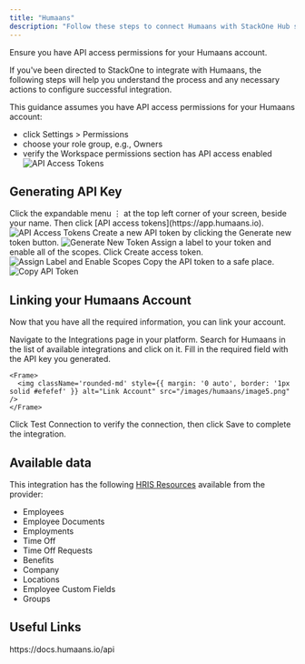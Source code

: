 ```yaml
---
title: "Humaans"
description: "Follow these steps to connect Humaans with StackOne Hub successfully."
---
```



<Warning>
  Ensure you have API access permissions for your Humaans account.
</Warning>

If you've been directed to StackOne to integrate with Humaans, the following steps will help you understand the process and any necessary actions to configure successful integration.

This guidance assumes you have API access permissions for your Humaans account:

- click Settings > Permissions
- choose your role group, e.g., Owners
- verify the Workspace permissions section has API access enabled
  <Frame>
      <img className='rounded-md' style={{ margin: '0 auto', border: '1px solid #efefef' }} alt="API Access Tokens" src="/images/humaans/api_access_permissions.gif" />
    </Frame>

## Generating API Key

<Steps>
  <Step title="Open API Access Tokens">
    Click the expandable menu ⋮ at the top left corner of your screen, beside your name. Then click [API access tokens](https://app.humaans.io).
    <Frame>
      <img className='rounded-md' style={{ margin: '0 auto', border: '1px solid #efefef' }} alt="API Access Tokens" src="/images/humaans/image1.png" />
    </Frame>
  </Step>

  <Step title="Generate New Token">
    Create a new API token by clicking the Generate new token button.
    <Frame>
      <img className='rounded-md' style={{ margin: '0 auto', border: '1px solid #efefef' }} alt="Generate New Token" src="/images/humaans/image2.png" />
    </Frame>
  </Step>

  <Step title="Assign a Label and Enable Scopes">
    Assign a label to your token and enable all of the scopes. Click Create access token.
    <Frame>
      <img className='rounded-md' style={{ margin: '0 auto', border: '1px solid #efefef' }} alt="Assign Label and Enable Scopes" src="/images/humaans/image3.png" />
    </Frame>
  </Step>

  <Step title="Copy the API Token">
    Copy the API token to a safe place.
    <Frame>
      <img className='rounded-md' style={{ margin: '0 auto', border: '1px solid #efefef' }} alt="Copy API Token" src="/images/humaans/image4.png" />
    </Frame>
  </Step>
</Steps>

## Linking your Humaans Account

Now that you have all the required information, you can link your account.

<Steps>
  <Step title="Access Integrations">
    Navigate to the Integrations page in your platform.
  </Step>

  <Step title="Find Humaans">
    Search for Humaans in the list of available integrations and click on it.
  </Step>

  <Step title="Enter Connection Details">
    Fill in the required field with the API key you generated.
    
    <Frame>
      <img className='rounded-md' style={{ margin: '0 auto', border: '1px solid #efefef' }} alt="Link Account" src="/images/humaans/image5.png" />
    </Frame>
  </Step>

  <Step title="Test and Save">
    Click Test Connection to verify the connection, then click Save to complete the integration.
  </Step>
</Steps>

<IntegrationFooter />

## Available data

This integration has the following [HRIS Resources](https://docs.stackone.com/reference/getting-started-with-your-api) available from the provider:
<ul>
  <li>Employees</li>
  <li>Employee Documents</li>
  <li>Employments</li>
  <li>Time Off</li>
  <li>Time Off Requests</li>
  <li>Benefits</li>
  <li>Company</li>
  <li>Locations</li>
  <li>Employee Custom Fields</li>
  <li>Groups</li>
</ul>

## Useful Links
<Card title="API Reference" icon="link" href="https://docs.humaans.io/api">
    https://docs.humaans.io/api
</Card>
